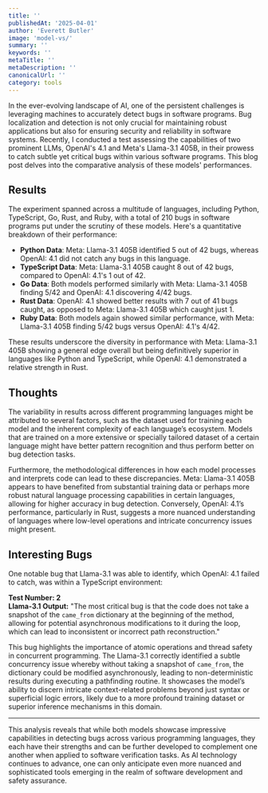 ```yaml
---
title: ''
publishedAt: '2025-04-01'
author: 'Everett Butler'
image: 'model-vs/'
summary: ''
keywords: ''
metaTitle: ''
metaDescription: ''
canonicalUrl: ''
category: tools
---
```


In the ever-evolving landscape of AI, one of the persistent challenges is leveraging machines to accurately detect bugs in software programs. Bug localization and detection is not only crucial for maintaining robust applications but also for ensuring security and reliability in software systems. Recently, I conducted a test assessing the capabilities of two prominent LLMs, OpenAI's 4.1 and Meta's Llama-3.1 405B, in their prowess to catch subtle yet critical bugs within various software programs. This blog post delves into the comparative analysis of these models' performances.

## Results

The experiment spanned across a multitude of languages, including Python, TypeScript, Go, Rust, and Ruby, with a total of 210 bugs in software programs put under the scrutiny of these models. Here's a quantitative breakdown of their performance:

- **Python Data**: Meta: Llama-3.1 405B identified 5 out of 42 bugs, whereas OpenAI: 4.1 did not catch any bugs in this language.
- **TypeScript Data**: Meta: Llama-3.1 405B caught 8 out of 42 bugs, compared to OpenAI: 4.1's 1 out of 42.
- **Go Data**: Both models performed similarly with Meta: Llama-3.1 405B finding 5/42 and OpenAI: 4.1 discovering 4/42 bugs.
- **Rust Data**: OpenAI: 4.1 showed better results with 7 out of 41 bugs caught, as opposed to Meta: Llama-3.1 405B which caught just 1.
- **Ruby Data**: Both models again showed similar performance, with Meta: Llama-3.1 405B finding 5/42 bugs versus OpenAI: 4.1's 4/42.

These results underscore the diversity in performance with Meta: Llama-3.1 405B showing a general edge overall but being definitively superior in languages like Python and TypeScript, while OpenAI: 4.1 demonstrated a relative strength in Rust.

## Thoughts

The variability in results across different programming languages might be attributed to several factors, such as the dataset used for training each model and the inherent complexity of each language’s ecosystem. Models that are trained on a more extensive or specially tailored dataset of a certain language might have better pattern recognition and thus perform better on bug detection tasks.

Furthermore, the methodological differences in how each model processes and interprets code can lead to these discrepancies. Meta: Llama-3.1 405B appears to have benefited from substantial training data or perhaps more robust natural language processing capabilities in certain languages, allowing for higher accuracy in bug detection. Conversely, OpenAI: 4.1’s performance, particularly in Rust, suggests a more nuanced understanding of languages where low-level operations and intricate concurrency issues might present.

## Interesting Bugs

One notable bug that Llama-3.1 was able to identify, which OpenAI: 4.1 failed to catch, was within a TypeScript environment:

**Test Number: 2**  
**Llama-3.1 Output:** "The most critical bug is that the code does not take a snapshot of the `came_from` dictionary at the beginning of the method, allowing for potential asynchronous modifications to it during the loop, which can lead to inconsistent or incorrect path reconstruction."

This bug highlights the importance of atomic operations and thread safety in concurrent programming. The Llama-3.1 correctly identified a subtle concurrency issue whereby without taking a snapshot of `came_from`, the dictionary could be modified asynchronously, leading to non-deterministic results during executing a pathfinding routine. It showcases the model’s ability to discern intricate context-related problems beyond just syntax or superficial logic errors, likely due to a more profound training dataset or superior inference mechanisms in this domain.

---

This analysis reveals that while both models showcase impressive capabilities in detecting bugs across various programming languages, they each have their strengths and can be further developed to complement one another when applied to software verification tasks. As AI technology continues to advance, one can only anticipate even more nuanced and sophisticated tools emerging in the realm of software development and safety assurance.